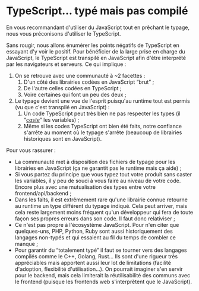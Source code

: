 # TypeScript… typé mais pas compilé

En vous recommandant d'utiliser du JavaScript tout en prêchant le typage, nous vous préconisons d'utiliser le TypeScript.

Sans rougir, nous allons énumérer les points négatifs de TypeScript en essayant d'y voir le positif. Pour bénéficier de la large prise en charge du JavaScript, le TypeScript est transpilé en JavaScript afin d'être interprété par les navigateurs et serveurs. Ce qui implique :

1.  On se retrouve avec une communauté à ~2 facettes :
    1.  D'un côté des librairies codées en JavaScript “brut” ;
    2.  De l'autre celles codées en TypeScript ;
    3.  Voire certaines qui font un peu des deux ;
2.  Le typage devient une vue de l'esprit puisqu'au runtime tout est permis (vu que c'est transpilé en JavaScript) :
    1.  Un code TypeScript peut très bien ne pas respecter les types (il “[_caste_](https://en.wikipedia.org/wiki/Type_conversion)” les variables) ;
    2.  Même si les codes TypeScript ont bien été faits, notre confiance s'arrête au moment où le typage s'arrête (beaucoup de librairies historiques sont en JavaScript).

Pour vous rassurer :

- La communauté met à disposition des fichiers de typage pour les librairies en JavaScript (ça ne garantit pas le runtime mais ça aide) ;
- Si vous partez du principe que vous typez tout votre produit sans caster les variables, il y peu de souci à vous faire au niveau de votre code. Encore plus avec une mutualisation des types entre votre frontend/api/backend ;
- Dans les faits, il est extrêmement rare qu'une librairie connue retourne au runtime un type différent du typage indiqué. Cela peut arriver, mais cela reste largement moins fréquent qu'un développeur qui fera de toute façon ses propres erreurs dans son code. Il faut donc relativiser ;
- Ce n'est pas propre à l'écosystème JavaScript. Pour n'en citer que quelques-uns, PHP, Python, Ruby sont aussi historiquement des langages non-typés et qui essaient au fil du temps de combler ce manque ;
- Pour garantir du “totalement typé” il faut se tourner vers des langages compilés comme le C++, Golang, Rust… Ils sont d'une rigueur très appréciables mais apportent aussi leur lot de limitations (facilité d'adoption, flexibilité d'utilisation…). On pourrait imaginer s'en servir pour le backend, mais cela limiterait la réutilisabilité des communs avec le frontend (puisque les frontends web s'interprètent que le JavaScript).
